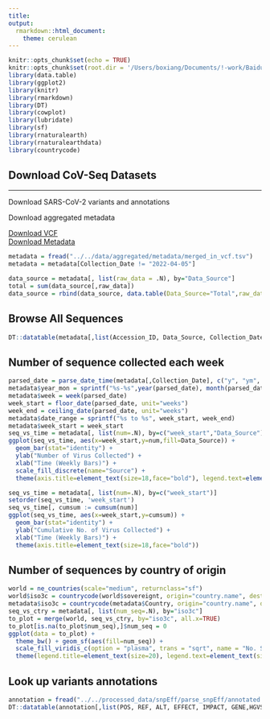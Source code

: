 ```yaml
---
title: 
output:
  rmarkdown::html_document:
    theme: cerulean
---
```


```r
knitr::opts_chunk$set(echo = TRUE)
knitr::opts_chunk$set(root.dir = '/Users/boxiang/Documents/!-work/Baidu/projects/covseq/scripts/')
library(data.table)
library(ggplot2)
library(knitr)
library(rmarkdown)
library(DT)
library(cowplot)
library(lubridate)
library(sf)
library(rnaturalearth)
library(rnaturalearthdata)
library(countrycode)
```


<div class="jumbotron">
  <h2 class="display-3">Download CoV-Seq Datasets</h2>
  <hr class="my-10">
  <div class="row">
  
  <div class="col-sm-6">
  <p>Download SARS-CoV-2 variants and annotations</p>
  </div>
  
  <div class="col-sm-6">
  <p>Download aggregated metadata</p>
  </div>
  </div>
  
  <div class="row">
  
  <div class="col-sm-6">
  <a class="btn btn-primary btn-lg" href="https://covseq.s3-us-west-1.amazonaws.com/VCF/VCF.zip" role="button">Download VCF</a>
  </div>
  
  <div class="col-sm-6">
  <a class="btn btn-primary btn-lg" href="https://covseq.s3-us-west-1.amazonaws.com/metadata/metadata.zip" role="button">Download Metadata</a>
  </div>
  </div>
</div>

```r
metadata = fread("../../data/aggregated/metadata/merged_in_vcf.tsv")
metadata = metadata[Collection_Date != "2022-04-05"]
```


```r
data_source = metadata[, list(raw_data = .N), by="Data_Source"]
total = sum(data_source[,raw_data])
data_source = rbind(data_source, data.table(Data_Source="Total",raw_data=total))
```

## Browse All Sequences
```r
DT::datatable(metadata[,list(Accession_ID, Data_Source, Collection_Date, Country, Region)], filter = 'bottom', caption = 'Table 1: COVID-19 genomic sequence data source, collection date, and location.', colnames = c('Accession ID', 'Data Source', 'Collection Date', 'Country', "Region"))
```


## Number of sequence collected each week
```r
parsed_date = parse_date_time(metadata[,Collection_Date], c("y", "ym", "ymd"))
metadata$year_mon = sprintf("%s-%s",year(parsed_date), month(parsed_date))
metadata$week = week(parsed_date)
week_start = floor_date(parsed_date, unit="weeks")
week_end = ceiling_date(parsed_date, unit="weeks")
metadata$date_range = sprintf("%s to %s", week_start, week_end)
metadata$week_start = week_start
seq_vs_time = metadata[, list(num=.N), by=c("week_start","Data_Source")]
ggplot(seq_vs_time, aes(x=week_start,y=num,fill=Data_Source)) + 
  geom_bar(stat="identity") + 
  ylab("Number of Virus Collected") + 
  xlab("Time (Weekly Bars)") + 
  scale_fill_discrete(name="Source") + 
  theme(axis.title=element_text(size=18,face="bold"), legend.text=element_text(size=18), legend.title=element_text(size=20), legend.position = "top")

seq_vs_time = metadata[, list(num=.N), by=c("week_start")]
setorder(seq_vs_time, 'week_start')
seq_vs_time[, cumsum := cumsum(num)]
ggplot(seq_vs_time, aes(x=week_start,y=cumsum)) + 
  geom_bar(stat="identity") + 
  ylab("Cumulative No. of Virus Collected") + 
  xlab("Time (Weekly Bars)") + 
  theme(axis.title=element_text(size=18,face="bold"))
```


## Number of sequences by country of origin
```r
world = ne_countries(scale="medium", returnclass="sf")
world$iso3c = countrycode(world$sovereignt, origin="country.name", destination = "iso3c")
metadata$iso3c = countrycode(metadata$Country, origin="country.name", destination = "iso3c")
seq_vs_ctry = metadata[, list(num_seq=.N), by="iso3c"]
to_plot = merge(world, seq_vs_ctry, by="iso3c", all.x=TRUE)
to_plot[is.na(to_plot$num_seq),]$num_seq = 0 
ggplot(data = to_plot) +
  theme_bw() + geom_sf(aes(fill=num_seq)) + 
  scale_fill_viridis_c(option = "plasma", trans = "sqrt", name = "No. Sequences") +
  theme(legend.title=element_text(size=20), legend.text=element_text(size=10))

```


## Look up variants annotations
```r
annotation = fread("../../processed_data/snpEff/parse_snpEff/annotated.tsv")
DT::datatable(annotation[,list(POS, REF, ALT, EFFECT, IMPACT, GENE,HGVS_C,HGVS_P, CDS_POS, AA_POS, DISTANCE)], filter = 'bottom', caption = 'Table 2: Genomic Variant Annotation from SnpEff.', colnames = c("Pos", "Ref", "Alt", "Effect", "Impact", "Gene","HGVS.C", "HGVS.P", "CDS position", "AA position", "Distance"))
```


<script type="text/javascript">
  jQuery(document.links) .filter(function() { return this.hostname != window.location.hostname; }) .attr('target', '_blank');
</script>
